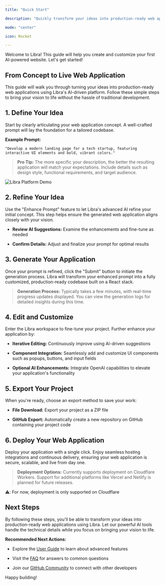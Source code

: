 ```yaml
---
title: "Quick Start"

description: "Quickly transform your ideas into production-ready web applications using the Libra AI platform"

mode: "center"

icon: Rocket

---
```


Welcome to Libra! This guide will help you create and customize your first AI-powered website. Let's get started!

## From Concept to Live Web Application

This guide will walk you through turning your ideas into production-ready web applications using Libra's AI-driven platform. Follow these simple steps to bring your vision to life without the hassle of traditional development.

## 1. Define Your Idea

Start by clearly articulating your web application concept. A well-crafted prompt will lay the foundation for a tailored codebase.

**Example Prompt:**

```
"Develop a modern landing page for a tech startup, featuring interactive UI elements and bold, vibrant colors."
```

> **Pro Tip:** The more specific your description, the better the resulting application will match your expectations. Include details such as design style, functional requirements, and target audience.

![Libra Platform Demo](https://media.libra.dev/Area.gif)

## 2. Refine Your Idea

Use the "Enhance Prompt" feature to let Libra's advanced AI refine your initial concept. This step helps ensure the generated web application aligns closely with your vision.

- **Review AI Suggestions:** Examine the enhancements and fine-tune as needed

- **Confirm Details:** Adjust and finalize your prompt for optimal results

## 3. Generate Your Application

Once your prompt is refined, click the "Submit" button to initiate the generation process. Libra will transform your enhanced prompt into a fully customized, production-ready codebase built on a React stack.

> **Generation Process:** Typically takes a few minutes, with real-time progress updates displayed. You can view the generation logs for detailed insights during this time.

## 4. Edit and Customize

Enter the Libra workspace to fine-tune your project. Further enhance your application by:

- **Iterative Editing:** Continuously improve using AI-driven suggestions

- **Component Integration:** Seamlessly add and customize UI components such as popups, buttons, and input fields

- **Optional AI Enhancements:** Integrate OpenAI capabilities to elevate your application's functionality

## 5. Export Your Project

When you're ready, choose an export method to save your work:

- **File Download:** Export your project as a ZIP file

- **GitHub Export:** Automatically create a new repository on GitHub containing your project code

## 6. Deploy Your Web Application

Deploy your application with a single click. Enjoy seamless hosting integrations and continuous delivery, ensuring your web application is secure, scalable, and live from day one.

> **Deployment Options:** Currently supports deployment on Cloudflare Workers. Support for additional platforms like Vercel and Netlify is planned for future releases.

⚠️: For now, deployment is only supported on Cloudflare

## Next Steps

By following these steps, you'll be able to transform your ideas into production-ready web applications using Libra. Let our powerful AI tools handle the technical details while you focus on bringing your vision to life.

**Recommended Next Actions:**

- Explore the [User Guide](/platform/usinglibra) to learn about advanced features

- Visit the [FAQ](/platform/faq) for answers to common questions

- Join our [GitHub Community](https://github.com/nextify-limited/libra/discussions) to connect with other developers

Happy building!